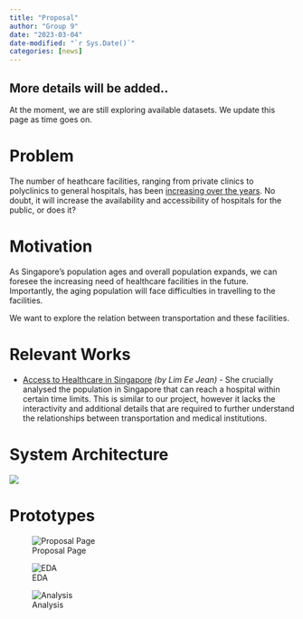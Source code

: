 ```yaml
---
title: "Proposal"
author: "Group 9"
date: "2023-03-04"
date-modified: "`r Sys.Date()`"
categories: [news]
---
```


::: callout-warning
## More details will be added..

At the moment, we are still exploring available datasets. We update this page as time goes on.
:::

# Problem

The number of heathcare facilities, ranging from private clinics to polyclinics to general hospitals, has been [increasing over the years](https://www.moh.gov.sg/upcoming-and-completed-healthcare-facilities). No doubt, it will increase the availability and accessibility of hospitals for the public, or does it?

# Motivation

As Singapore's population ages and overall population expands, we can foresee the increasing need of healthcare facilities in the future. Importantly, the aging population will face difficulties in travelling to the facilities.

We want to explore the relation between transportation and these facilities.

# Relevant Works

-   [Access to Healthcare in Singapore](https://storymaps.arcgis.com/stories/4a5cc89fbd214055936e4f51836cad03) *(by Lim Ee Jean)* - She crucially analysed the population in Singapore that can reach a hospital within certain time limits. This is similar to our project, however it lacks the interactivity and additional details that are required to further understand the relationships between transportation and medical institutions.

# System Architecture

![](img/architecture.png){fig-align="center"}

# Prototypes

![Proposal Page](img/UI_1.jpg){fig-align="center"}

![EDA](img/UI_2.jpg){fig-align="center"}

![Analysis](img/UI_3.jpg){fig-align="center"}
